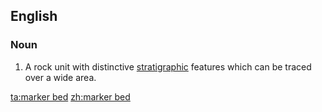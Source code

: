 ==English==
===Noun===
{{en-noun|head=[[marker]] [[bed]]}}

#{{geology}} A rock unit with distinctive [[stratigraphic]] features which can be traced over a wide area.

[[ta:marker bed]]
[[zh:marker bed]]